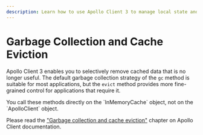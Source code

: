 ```yaml
---
description: Learn how to use Apollo Client 3 to manage local state and cache data.
---
```


# Garbage Collection and Cache Eviction

Apollo Client 3 enables you to selectively remove cached data that is no longer useful. The default
garbage collection strategy of the `gc` method is suitable for most applications, but the `evict`
method provides more fine-grained control for applications that require it.

<Callout>
  You call these methods directly on the `InMemoryCache` object, not on the `ApolloClient` object.
</Callout>

Please read the
["Garbage collection and cache eviction"](https://www.apollographql.com/docs/react/caching/garbage-collection/)
chapter on Apollo Client documentation.
